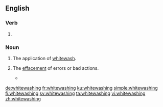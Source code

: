 ==English==

===Verb===
{{head|en|present participle}}

# {{present participle of|whitewash|lang=en|nocat=1}}

===Noun===
{{en-noun}}

# The application of [[whitewash]].
# {{lb|en|figuratively}} The [[effacement]] of errors or bad actions.
#* {{quote-journal|date=July 15, 2007|author=|title=The Nixonian Whitewash, Scrubbed|work=New York Times|url=http://www.nytimes.com/2007/07/15/opinion/15sun4.html
|passage=The institution insulted history by peddling ludicrous '''whitewashings''' — describing the Watergate criminal conspiracy as a “coup” by Nixon’s political rivals fed by fake scoops purchased by the Woodstein investigative duo at The Washington Post.}}

[[de:whitewashing]]
[[fr:whitewashing]]
[[ku:whitewashing]]
[[simple:whitewashing]]
[[fi:whitewashing]]
[[sv:whitewashing]]
[[ta:whitewashing]]
[[vi:whitewashing]]
[[zh:whitewashing]]